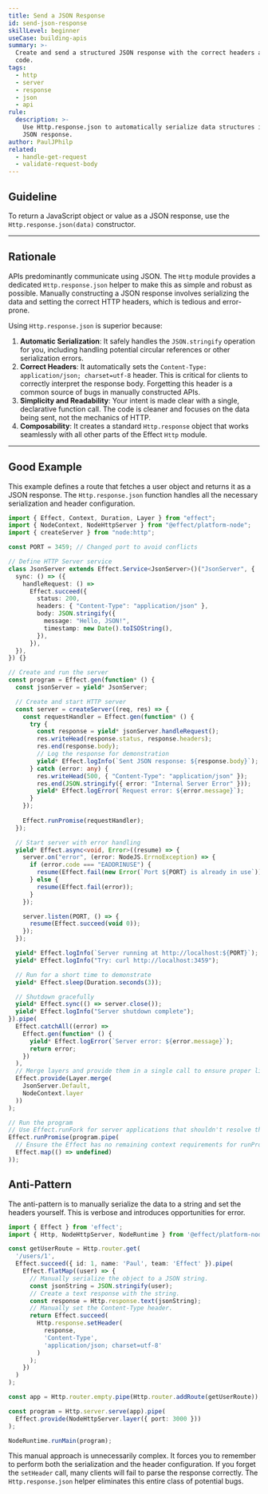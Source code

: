 ```yaml
---
title: Send a JSON Response
id: send-json-response
skillLevel: beginner
useCase: building-apis
summary: >-
  Create and send a structured JSON response with the correct headers and status
  code.
tags:
  - http
  - server
  - response
  - json
  - api
rule:
  description: >-
    Use Http.response.json to automatically serialize data structures into a
    JSON response.
author: PaulJPhilp
related:
  - handle-get-request
  - validate-request-body
---
```


## Guideline

To return a JavaScript object or value as a JSON response, use the `Http.response.json(data)` constructor.

---

## Rationale

APIs predominantly communicate using JSON. The `Http` module provides a dedicated `Http.response.json` helper to make this as simple and robust as possible. Manually constructing a JSON response involves serializing the data and setting the correct HTTP headers, which is tedious and error-prone.

Using `Http.response.json` is superior because:

1.  **Automatic Serialization**: It safely handles the `JSON.stringify` operation for you, including handling potential circular references or other serialization errors.
2.  **Correct Headers**: It automatically sets the `Content-Type: application/json; charset=utf-8` header. This is critical for clients to correctly interpret the response body. Forgetting this header is a common source of bugs in manually constructed APIs.
3.  **Simplicity and Readability**: Your intent is made clear with a single, declarative function call. The code is cleaner and focuses on the data being sent, not the mechanics of HTTP.
4.  **Composability**: It creates a standard `Http.response` object that works seamlessly with all other parts of the Effect `Http` module.

---

## Good Example

This example defines a route that fetches a user object and returns it as a JSON response. The `Http.response.json` function handles all the necessary serialization and header configuration.

```typescript
import { Effect, Context, Duration, Layer } from "effect";
import { NodeContext, NodeHttpServer } from "@effect/platform-node";
import { createServer } from "node:http";

const PORT = 3459; // Changed port to avoid conflicts

// Define HTTP Server service
class JsonServer extends Effect.Service<JsonServer>()("JsonServer", {
  sync: () => ({
    handleRequest: () =>
      Effect.succeed({
        status: 200,
        headers: { "Content-Type": "application/json" },
        body: JSON.stringify({
          message: "Hello, JSON!",
          timestamp: new Date().toISOString(),
        }),
      }),
  }),
}) {}

// Create and run the server
const program = Effect.gen(function* () {
  const jsonServer = yield* JsonServer;

  // Create and start HTTP server
  const server = createServer((req, res) => {
    const requestHandler = Effect.gen(function* () {
      try {
        const response = yield* jsonServer.handleRequest();
        res.writeHead(response.status, response.headers);
        res.end(response.body);
        // Log the response for demonstration
        yield* Effect.logInfo(`Sent JSON response: ${response.body}`);
      } catch (error: any) {
        res.writeHead(500, { "Content-Type": "application/json" });
        res.end(JSON.stringify({ error: "Internal Server Error" }));
        yield* Effect.logError(`Request error: ${error.message}`);
      }
    });
    
    Effect.runPromise(requestHandler);
  });

  // Start server with error handling
  yield* Effect.async<void, Error>((resume) => {
    server.on("error", (error: NodeJS.ErrnoException) => {
      if (error.code === "EADDRINUSE") {
        resume(Effect.fail(new Error(`Port ${PORT} is already in use`)));
      } else {
        resume(Effect.fail(error));
      }
    });

    server.listen(PORT, () => {
      resume(Effect.succeed(void 0));
    });
  });

  yield* Effect.logInfo(`Server running at http://localhost:${PORT}`);
  yield* Effect.logInfo("Try: curl http://localhost:3459");

  // Run for a short time to demonstrate
  yield* Effect.sleep(Duration.seconds(3));

  // Shutdown gracefully
  yield* Effect.sync(() => server.close());
  yield* Effect.logInfo("Server shutdown complete");
}).pipe(
  Effect.catchAll((error) =>
    Effect.gen(function* () {
      yield* Effect.logError(`Server error: ${error.message}`);
      return error;
    })
  ),
  // Merge layers and provide them in a single call to ensure proper lifecycle management
  Effect.provide(Layer.merge(
    JsonServer.Default,
    NodeContext.layer
  ))
);

// Run the program
// Use Effect.runFork for server applications that shouldn't resolve the promise
Effect.runPromise(program.pipe(
  // Ensure the Effect has no remaining context requirements for runPromise
  Effect.map(() => undefined)
));

```

## Anti-Pattern

The anti-pattern is to manually serialize the data to a string and set the headers yourself. This is verbose and introduces opportunities for error.

```typescript
import { Effect } from 'effect';
import { Http, NodeHttpServer, NodeRuntime } from '@effect/platform-node';

const getUserRoute = Http.router.get(
  '/users/1',
  Effect.succeed({ id: 1, name: 'Paul', team: 'Effect' }).pipe(
    Effect.flatMap((user) => {
      // Manually serialize the object to a JSON string.
      const jsonString = JSON.stringify(user);
      // Create a text response with the string.
      const response = Http.response.text(jsonString);
      // Manually set the Content-Type header.
      return Effect.succeed(
        Http.response.setHeader(
          response,
          'Content-Type',
          'application/json; charset=utf-8'
        )
      );
    })
  )
);

const app = Http.router.empty.pipe(Http.router.addRoute(getUserRoute));

const program = Http.server.serve(app).pipe(
  Effect.provide(NodeHttpServer.layer({ port: 3000 }))
);

NodeRuntime.runMain(program);
```

This manual approach is unnecessarily complex. It forces you to remember to perform both the serialization and the header configuration. If you forget the `setHeader` call, many clients will fail to parse the response correctly. The `Http.response.json` helper eliminates this entire class of potential bugs.
